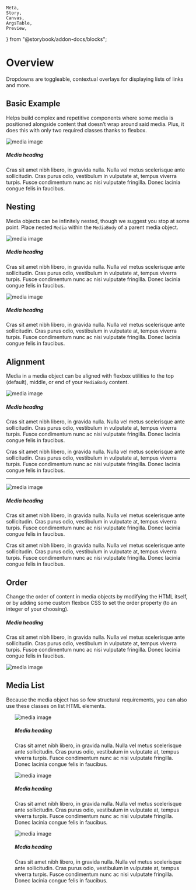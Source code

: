     Meta,
    Story,
    Canvas,
    ArgsTable,
    Preview,
} from "@storybook/addon-docs/blocks";


<Meta title="UI/Media Object" component={Media} />

# Overview

Dropdowns are toggleable, contextual overlays for displaying lists of links and more.

## Basic Example

Helps build complex and repetitive components where some media is positioned alongside content that doesn’t wrap around said media. Plus, it does this with only two required classes thanks to flexbox.

<Preview withToolbar>
    <Story name="Basic Example">
        <Media>
            <MediaLeft width={["200px"]} mr={["20px"]}>
                <img src={image} alt="media image" />
            </MediaLeft>
            <MediaBody>
                <h5>Media heading</h5>
                <p>
                    Cras sit amet nibh libero, in gravida nulla. Nulla vel metus
                    scelerisque ante sollicitudin. Cras purus odio, vestibulum
                    in vulputate at, tempus viverra turpis. Fusce condimentum
                    nunc ac nisi vulputate fringilla. Donec lacinia congue felis
                    in faucibus.
                </p>
            </MediaBody>
        </Media>
    </Story>
</Preview>

## Nesting

Media objects can be infinitely nested, though we suggest you stop at some point. Place nested `Media` within the `MediaBody` of a parent media object.

<Preview withToolbar>
    <Story name="Nesting">
        <Media>
            <MediaLeft width={["100px"]} mr={["20px"]}>
                <img src={image} alt="media image" />
            </MediaLeft>
            <MediaBody>
                <h5>Media heading</h5>
                <p>
                    Cras sit amet nibh libero, in gravida nulla. Nulla vel metus
                    scelerisque ante sollicitudin. Cras purus odio, vestibulum
                    in vulputate at, tempus viverra turpis. Fusce condimentum
                    nunc ac nisi vulputate fringilla. Donec lacinia congue felis
                    in faucibus.
                </p>
                <Media>
                    <MediaLeft width={["100px"]} mr={["20px"]}>
                        <img src={image} alt="media image" />
                    </MediaLeft>
                    <MediaBody>
                        <h5>Media heading</h5>
                        <p>
                            Cras sit amet nibh libero, in gravida nulla. Nulla
                            vel metus scelerisque ante sollicitudin. Cras purus
                            odio, vestibulum in vulputate at, tempus viverra
                            turpis. Fusce condimentum nunc ac nisi vulputate
                            fringilla. Donec lacinia congue felis in faucibus.
                        </p>
                    </MediaBody>
                </Media>
            </MediaBody>
        </Media>
    </Story>
</Preview>

## Alignment

Media in a media object can be aligned with flexbox utilities to the top (default), middle, or end of your `MediaBody` content.

<Preview withToolbar>
    <Story name="Alignments">
        <Media>
            <MediaLeft alignMent="middle" width={["100px"]} mr={["20px"]}>
                <img src={image} alt="media image" />
            </MediaLeft>
            <MediaBody>
                <h5>Media heading</h5>
                <p>
                    Cras sit amet nibh libero, in gravida nulla. Nulla vel metus
                    scelerisque ante sollicitudin. Cras purus odio, vestibulum
                    in vulputate at, tempus viverra turpis. Fusce condimentum
                    nunc ac nisi vulputate fringilla. Donec lacinia congue felis
                    in faucibus.
                </p>
                <p>
                    Cras sit amet nibh libero, in gravida nulla. Nulla vel metus
                    scelerisque ante sollicitudin. Cras purus odio, vestibulum
                    in vulputate at, tempus viverra turpis. Fusce condimentum
                    nunc ac nisi vulputate fringilla. Donec lacinia congue felis
                    in faucibus.
                </p>
            </MediaBody>
        </Media>
        <hr />
        <Media>
            <MediaLeft alignMent="end" width={["100px"]} mr={["20px"]}>
                <img src={image} alt="media image" />
            </MediaLeft>
            <MediaBody>
                <h5>Media heading</h5>
                <p>
                    Cras sit amet nibh libero, in gravida nulla. Nulla vel metus
                    scelerisque ante sollicitudin. Cras purus odio, vestibulum
                    in vulputate at, tempus viverra turpis. Fusce condimentum
                    nunc ac nisi vulputate fringilla. Donec lacinia congue felis
                    in faucibus.
                </p>
                <p>
                    Cras sit amet nibh libero, in gravida nulla. Nulla vel metus
                    scelerisque ante sollicitudin. Cras purus odio, vestibulum
                    in vulputate at, tempus viverra turpis. Fusce condimentum
                    nunc ac nisi vulputate fringilla. Donec lacinia congue felis
                    in faucibus.
                </p>
            </MediaBody>
        </Media>
    </Story>
</Preview>

## Order

Change the order of content in media objects by modifying the HTML itself, or by adding some custom flexbox CSS to set the order property (to an integer of your choosing).

<Preview withToolbar>
    <Story name="Order">
        <Media>
            <MediaBody>
                <h5>Media heading</h5>
                <p>
                    Cras sit amet nibh libero, in gravida nulla. Nulla vel metus
                    scelerisque ante sollicitudin. Cras purus odio, vestibulum
                    in vulputate at, tempus viverra turpis. Fusce condimentum
                    nunc ac nisi vulputate fringilla. Donec lacinia congue felis
                    in faucibus.
                </p>
            </MediaBody>
            <MediaLeft width={["200px"]} ml={["20px"]}>
                <img src={image} alt="media image" />
            </MediaLeft>
        </Media>
    </Story>
</Preview>

## Media List

Because the media object has so few structural requirements, you can also use these classes on list HTML elements.

<Preview withToolbar>
    <Story name="Media List">
        <ul>
            <Media as="li" mb="20px">
                <MediaLeft width={["200px"]} mr={["20px"]}>
                    <img src={image} alt="media image" />
                </MediaLeft>
                <MediaBody>
                    <h5>Media heading</h5>
                    <p>
                        Cras sit amet nibh libero, in gravida nulla. Nulla vel
                        metus scelerisque ante sollicitudin. Cras purus odio,
                        vestibulum in vulputate at, tempus viverra turpis. Fusce
                        condimentum nunc ac nisi vulputate fringilla. Donec
                        lacinia congue felis in faucibus.
                    </p>
                </MediaBody>
            </Media>
            <Media as="li" mb="20px">
                <MediaLeft width={["200px"]} mr={["20px"]}>
                    <img src={image} alt="media image" />
                </MediaLeft>
                <MediaBody>
                    <h5>Media heading</h5>
                    <p>
                        Cras sit amet nibh libero, in gravida nulla. Nulla vel
                        metus scelerisque ante sollicitudin. Cras purus odio,
                        vestibulum in vulputate at, tempus viverra turpis. Fusce
                        condimentum nunc ac nisi vulputate fringilla. Donec
                        lacinia congue felis in faucibus.
                    </p>
                </MediaBody>
            </Media>
            <Media as="li" mb="20px">
                <MediaLeft width={["200px"]} mr={["20px"]}>
                    <img src={image} alt="media image" />
                </MediaLeft>
                <MediaBody>
                    <h5>Media heading</h5>
                    <p>
                        Cras sit amet nibh libero, in gravida nulla. Nulla vel
                        metus scelerisque ante sollicitudin. Cras purus odio,
                        vestibulum in vulputate at, tempus viverra turpis. Fusce
                        condimentum nunc ac nisi vulputate fringilla. Donec
                        lacinia congue felis in faucibus.
                    </p>
                </MediaBody>
            </Media>
        </ul>
    </Story>
</Preview>
